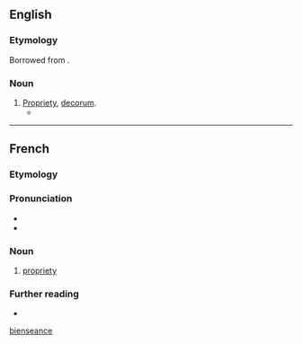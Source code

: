 ==English==

===Etymology===
Borrowed from {{bor|en|fr|bienséance}}.

===Noun===
{{en-noun|-}}

# [[propriety|Propriety]], [[decorum]].
#* {{RQ:Scott Rob Roy|XIII|text=In the evening it was very different and bred in a country where much attention is paid, or was at least then paid, to '''''bienséance''''', I was desirous to think for Miss Vernon concerning those points of propriety where her experience did not afford her the means of thinking for herself.}}

[[Category:English terms spelled with É|bienseance]]

----

==French==

===Etymology===
{{af|fr|bienséant|-ance}}

===Pronunciation===
* {{fr-IPA}}
* {{rhymes|fr|ɑ̃s|s=3}}

===Noun===
{{fr-noun|f}}

# [[propriety]]
#: {{syn|fr|convenance}}
#: {{ant|fr|inconvenance}}

===Further reading===
* {{R:TLFi}}